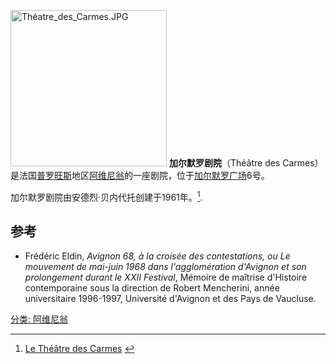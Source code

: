[[File:Théatre_des_Carmes.JPG|250px]]
'''加尔默罗剧院'''（Théâtre des Carmes）是法国[[普罗旺斯|普罗旺斯]]地区[[阿维尼翁|阿维尼翁]]的一座剧院，位于[[加尔默罗广场_(阿维尼翁)|加尔默罗广场]]6号。

加尔默罗剧院由安德烈·贝内代托创建于1961年。<ref>{{en}} [http://www.asiarooms.com/travel-guide/france/avignon/entertainment-in-avignon/cinemas-&-theatres-in-avignon/theatre-des-carmes-avignon.html Le Théâtre des Carmes] {{Wayback|url=http://www.asiarooms.com/travel-guide/france/avignon/entertainment-in-avignon/cinemas-%26-theatres-in-avignon/theatre-des-carmes-avignon.html |date=20090416113620 }}</ref>.

== 参考 ==
<references />
* Frédéric Eldin, ''Avignon 68, à la croisée des contestations, ou Le mouvement de mai-juin 1968 dans l'agglomération d'Avignon et son prolongement durant le XXII{{e}} Festival'', Mémoire de maîtrise d'Histoire contemporaine sous la direction de Robert Mencherini, année universitaire 1996-1997, Université d'Avignon et des Pays de Vaucluse.
[[分类:_阿维尼翁|分类: 阿维尼翁]]